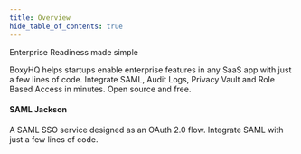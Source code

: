 ```yaml
---
title: Overview
hide_table_of_contents: true
---
```



Enterprise Readiness made simple

BoxyHQ helps startups enable enterprise features in any SaaS app with just a few lines of code. Integrate SAML, Audit Logs, Privacy Vault and Role Based Access in minutes. Open source and free.

<div class="container" style={{ padding: 0 }}>
  <div class="row is-multiline">
    <div class="col col--6">
      <Link class="card" to="/guides/jackson" style={{ height: '100%' }}>
        <div class="card__body">
          <h4>SAML Jackson</h4>
          <p>
            A SAML SSO service designed as an OAuth 2.0 flow. Integrate SAML
            with just a few lines of code.
          </p>
        </div>
      </Link>
    </div>
  </div>
</div>
